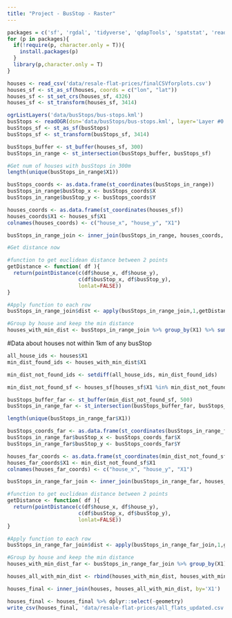 ```yaml
---
title: "Project - BusStop - Raster"
---
```


```r
packages = c('sf', 'rgdal', 'tidyverse', 'qdapTools', 'spatstat', 'readr', 'raster')
for (p in packages){ 
  if(!require(p, character.only = T)){
    install.packages(p) 
  }
  library(p,character.only = T) 
}
```


```r
houses <- read_csv('data/resale-flat-prices/finalCSVforplots.csv')
houses_sf <- st_as_sf(houses, coords = c("lon", "lat"))
houses_sf <- st_set_crs(houses_sf, 4326)
houses_sf <- st_transform(houses_sf, 3414)
```


```r
ogrListLayers('data/busStops/bus-stops.kml')
busStops <- readOGR(dsn='data/busStops/bus-stops.kml', layer='Layer #0')
busStops_sf <- st_as_sf(busStops)
busStops_sf <- st_transform(busStops_sf, 3414)
```

```r
busStops_buffer <- st_buffer(houses_sf, 300)
busStops_in_range <- st_intersection(busStops_buffer, busStops_sf)

#Get num of houses with busStops in 300m
length(unique(busStops_in_range$X1))

busStops_coords <- as.data.frame(st_coordinates(busStops_in_range))
busStops_in_range$busStop_x <- busStops_coords$X
busStops_in_range$busStop_y <- busStops_coords$Y

houses_coords <- as.data.frame(st_coordinates(houses_sf))
houses_coords$X1 <- houses_sf$X1
colnames(houses_coords) <- c("house_x", "house_y", "X1")

busStops_in_range_join <- inner_join(busStops_in_range, houses_coords, by="X1")
```

```r
#Get distance now

#function to get euclidean distance between 2 points
getDistance <- function( df ){
  return(pointDistance(c(df$house_x, df$house_y),           
                       c(df$busStop_x, df$busStop_y), 
                       lonlat=FALSE))
}

#Apply function to each row
busStops_in_range_join$dist <- apply(busStops_in_range_join,1,getDistance)

#Group by house and keep the min distance
houses_with_min_dist <- busStops_in_range_join %>% group_by(X1) %>% summarise(min_dist_busStop = min(dist))
``` 

#Data about houses not within 1km of any busStop
```r
all_house_ids <- houses$X1
min_dist_found_ids <- houses_with_min_dist$X1

min_dist_not_found_ids <- setdiff(all_house_ids, min_dist_found_ids)
```

```r
min_dist_not_found_sf <- houses_sf[houses_sf$X1 %in% min_dist_not_found_ids,]

busStops_buffer_far <- st_buffer(min_dist_not_found_sf, 500)
busStops_in_range_far <- st_intersection(busStops_buffer_far, busStops_sf)

length(unique(busStops_in_range_far$X1))

busStops_coords_far <- as.data.frame(st_coordinates(busStops_in_range_far))
busStops_in_range_far$busStop_x <- busStops_coords_far$X
busStops_in_range_far$busStop_y <- busStops_coords_far$Y

houses_far_coords <- as.data.frame(st_coordinates(min_dist_not_found_sf))
houses_far_coords$X1 <- min_dist_not_found_sf$X1
colnames(houses_far_coords) <- c("house_x", "house_y", "X1")

busStops_in_range_far_join <- inner_join(busStops_in_range_far, houses_far_coords, by="X1")
```

```r
#function to get euclidean distance between 2 points
getDistance <- function( df ){
  return(pointDistance(c(df$house_x, df$house_y),           
                       c(df$busStop_x, df$busStop_y), 
                       lonlat=FALSE))
}

#Apply function to each row
busStops_in_range_far_join$dist <- apply(busStops_in_range_far_join,1,getDistance)

#Group by house and keep the min distance
houses_with_min_dist_far <- busStops_in_range_far_join %>% group_by(X1) %>% summarise(min_dist_busStop = min(dist))
```

```r
houses_all_with_min_dist <- rbind(houses_with_min_dist, houses_with_min_dist_far)
```

```r
houses_final <- inner_join(houses, houses_all_with_min_dist, by='X1')

houses_final <- houses_final %>% dplyr::select(-geometry)
write_csv(houses_final, 'data/resale-flat-prices/all_flats_updated.csv')
```